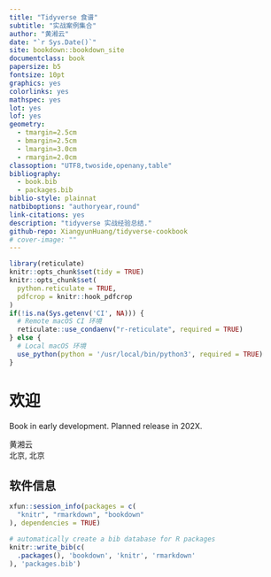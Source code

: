 ```yaml
--- 
title: "Tidyverse 食谱"
subtitle: "实战案例集合"
author: "黄湘云"
date: "`r Sys.Date()`"
site: bookdown::bookdown_site
documentclass: book
papersize: b5
fontsize: 10pt
graphics: yes
colorlinks: yes
mathspec: yes
lot: yes
lof: yes
geometry:
  - tmargin=2.5cm
  - bmargin=2.5cm
  - lmargin=3.0cm
  - rmargin=2.0cm
classoption: "UTF8,twoside,openany,table"
bibliography: 
  - book.bib
  - packages.bib
biblio-style: plainnat
natbiboptions: "authoryear,round"
link-citations: yes
description: "tidyverse 实战经验总结."
github-repo: XiangyunHuang/tidyverse-cookbook
# cover-image: ""
---
```


\mainmatter

```r
library(reticulate)
knitr::opts_chunk$set(tidy = TRUE)
knitr::opts_chunk$set(
  python.reticulate = TRUE,
  pdfcrop = knitr::hook_pdfcrop
)
if(!is.na(Sys.getenv('CI', NA))) {
  # Remote macOS CI 环境
  reticulate::use_condaenv("r-reticulate", required = TRUE)
} else {
  # Local macOS 环境
  use_python(python = '/usr/local/bin/python3', required = TRUE)
}
```

# 欢迎 {#welcome .unnumbered}
\chaptermark{欢迎}

::: {.rmdwarn data-latex="{警告}"}
Book in early development. Planned release in 202X. 
:::

::: {.flushright data-latex=""}
黄湘云  
北京, 北京
:::

## 软件信息 {#session .unnumbered}
\index{xfun}

```r
xfun::session_info(packages = c(
  "knitr", "rmarkdown", "bookdown"
), dependencies = TRUE)
```



```r
# automatically create a bib database for R packages
knitr::write_bib(c(
  .packages(), 'bookdown', 'knitr', 'rmarkdown'
), 'packages.bib')
```
